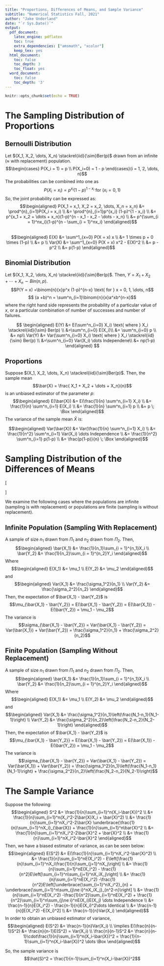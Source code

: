 ```yaml
---
title: "Proportions, Differences of Means, and Sample Variance"
subtitle: "Numerical Statistics Fall, 2021"
author: "Jake Underland"
date: "`r Sys.Date()`"
output:
  pdf_document: 
    latex_engine: pdflatex
    toc: true
    extra_dependencies: ["amsmath", "xcolor"]
    keep_tex: yes
  html_document:
    toc: false
    toc_depth: 3
    toc_float: yes
  word_document:
    toc: false
    toc_depth: '3'
---
```



```r
knitr::opts_chunk$set(echo = TRUE)
```



# The Sampling Distribution of Proportions  

## Bernoulli Distribution  
Let $(X_1, X_2, \dots, X_n) \stackrel{iid}{\sim}Ber(p)$ drawn from an infinite ($\approx$ with replacement) population. 
$$\begin{cases}
P(X_i = 1) = p  \\
P(X_i=0) = 1 - p
\end{cases}(i = 1, 2, \dots, n)$$
The probabilities can be combined into one as 
$$P(X_i = x_i) = p^{x_i} (1-p)^{1 - x_i} \text{ for }(x_i = 0, 1)$$
So, the joint probability can be expressed as:
$$\begin{aligned}
P(X_1 = x_1, X_2 = x_2, \dots, X_n = x_n) &= \prod^{n}_{i=1}P(X_i = x_i) \\
&= \prod^{n}_{i=1}p^{x_i} (1-p)^{1 - x_i} \\
&= p^{x_1 + x_2 + \dots + x_n}(1-p)^{n - x_1 - x_2 - \dots - x_n} \\
&= p^{\sum_{i = 1}^nx_i}(1-p)^{n - \sum_{i = 1}^nx_i}
\end{aligned}$$
\textbf{Expectation and Variance:}  
$$\begin{aligned} 
E(X) &= \sum^1_{x=0} P(X = x) x  \\
&= 1 \times p + 0 \times (1-p) \\
&= p \\
Var(X) &= \sum^1_{x=0} P(X = x) x^2 - E(X)^2 \\
&= p - p^2 \\
&= p(1-p)
\end{aligned}$$

## Binomial Distribution  
Let $(X_1, X_2, \dots, X_n) \stackrel{iid}{\sim}Ber(p)$. Then, $Y = X_1 + X_2 + \cdots + X_n \sim Bin(n, p)$. 
$$P(Y = x) =\binom{n}{x}p^x (1-p)^{n-x} \text{ for } x = 0, 1, \dots, n$$
\textbf{Binomial Theorem:}
$$ (a +b)^n = \sum^n_{i=1}\binom{n}{x}a^xb^{n-x}$$ 
where the right hand side represents the probability of a particular value of $x$, or a particular combination of number of successes and number of failures.  
  

\textbf{Expectation and Variance:} 
$$
\begin{aligned} 
E(Y) &= E(\sum^n_{i=0} X_i) \text{ where } X_i \stackrel{iid}{\sim} Ber(p) \\
&=\sum^n_{i=0}  E(X_i)\\
&= \sum^n_{i=0} p \\
&= np\\
Var(Y) &= Var(\sum^n_{i=0} X_i) \text{ where } X_i \stackrel{iid}{\sim} Ber(p) \\
&=\sum^n_{i=0}  Var(X_i) \dots Independene\\
&= np(1-p)
\end{aligned}
$$

## Proportions  

Suppose $(X_1, X_2, \dots, X_n) \stackrel{iid}{\sim}Ber(p)$. Then, the sample mean 
$$\bar{X} = \frac{ X_1 + X_2 + \dots + X_n}{n}$$
is an unbiased estimator of the parameter $p$:
$$\begin{aligned}
E(\bar{X}) &= E(\frac{1}{n} \sum^n_{i=1} X_i) \\
&= \frac{1}{n} \sum^n_{i=1} E(X_i) \\
&= \frac{1}{n} \sum^n_{i=1} p \\
&= p \; \Box
\end{aligned}$$
The variance of the sample mean $\bar{X}$ is: 

$$\begin{aligned}
Var(\bar{X}) &= Var(\frac{1}{n} \sum^n_{i=1} X_i) \\
&= \frac{1}{n^2} \sum^n_{i=1} Var(X_i) \dots Independence \\
&= \frac{1}{n^2} \sum^n_{i=1} p(1-p) \\
&= \frac{p(1-p)}{n} \; \Box
\end{aligned}$$


# Sampling Distribution of the Differences of Means  

\[\begin{aligned}
&\Pi_1: \text{ A population with mean $\mu_1$ and standard deviation $\sigma_1$} \\
&\Pi_2: \text{ A population with mean $\mu_2$ and standard deviation $\sigma_2$}
\end{aligned}\]

We examine the following cases where the populations are infinite (sampling is with replacement) or populations are finite (sampling is without replacement).  

## Infinite Population (Sampling With Replacement)  

A sample of size $n_1$ drawn from $\Pi_1$ and $n_2$ drawn from $\Pi_2$. Then, 
$$\begin{aligned}
\bar{X_1} &= \frac{1}{n_1}\sum_{i = 1}^{n_1}X_i \\
\bar{Y_2} &= \frac{1}{n_2}\sum_{i = 1}^{n_2}Y_i
\end{aligned}$$
Where 
$$\begin{aligned}
E(X_1) &= \mu_1 \\
E(Y_2) &= \mu_2
\end{aligned}$$
and 
$$\begin{aligned}
Var(X_1) &= \frac{\sigma_1^2}{n_1} \\
Var(Y_2) &= \frac{\sigma_2^2}{n_2}
\end{aligned}$$
Then, the expectation of $\bar{X_1} - \bar{Y_2}$ is 
$$\mu_{\bar{X_1} - \bar{Y_2}} = E(\bar{X_1} - \bar{Y_2}) = E(\bar{X_1}) - E(\bar{Y_2}) = \mu_1 - \mu_2$$
The variance is 
$$\sigma_{\bar{X_1} - \bar{Y_2}} = Var(\bar{X_1} - \bar{Y_2}) = Var(\bar{X_1}) + Var(\bar{Y_2}) = \frac{\sigma_1^2}{n_1} + \frac{\sigma_2^2}{n_2}$$

## Finite Population (Sampling Without Replacement)  

A sample of size $n_1$ drawn from $\Pi_1$ and $n_2$ drawn from $\Pi_2$. Then, 
$$\begin{aligned}
\bar{X_1} &= \frac{1}{n_1}\sum_{i = 1}^{n_1}X_i \\
\bar{Y_2} &= \frac{1}{n_2}\sum_{i = 1}^{n_2}Y_i
\end{aligned}$$
Where 
$$\begin{aligned}
E(X_1) &= \mu_1 \\
E(Y_2) &= \mu_2
\end{aligned}$$
and 
$$\begin{aligned}
Var(X_1) &= \frac{\sigma_1^2}{n_1}\left(\frac{N_1-n_1}{N_1-1}\right) \\
Var(Y_2) &= \frac{\sigma_2^2}{n_2}\left(\frac{N_2-n_2}{N_2-1}\right)
\end{aligned}$$
Then, the expectation of $\bar{X_1} - \bar{Y_2}$ is 
$$\mu_{\bar{X_1} - \bar{Y_2}} = E(\bar{X_1} - \bar{Y_2}) = E(\bar{X_1}) - E(\bar{Y_2}) = \mu_1 - \mu_2$$
The variance is 
$$\sigma_{\bar{X_1} - \bar{Y_2}} = Var(\bar{X_1} - \bar{Y_2}) = Var(\bar{X_1}) + Var(\bar{Y_2}) = \frac{\sigma_1^2}{n_1}\left(\frac{N_1-n_1}{N_1-1}\right) + \frac{\sigma_2^2}{n_2}\left(\frac{N_2-n_2}{N_2-1}\right)$$


# The Sample Variance  

Suppose the following: 
$$\begin{aligned}
S^2 &= \frac{1}{n}\sum_{i=1}^n(X_i-\bar{X})^2 \\
&= \frac{1}{n}\sum_{i=1}^n(X_i^2-2\bar{X}X_i + \bar{X}^2) \\
&= \frac{1}{n}\sum_{i=1}^nX_i^2-2\bar{X} \underbrace{\frac{1}{n}\sum_{i=1}^nX_i}_{\bar{X}} +  \frac{1}{n}\sum_{i=1}^n\bar{X}^2 \\
&= \frac{1}{n}\sum_{i=1}^nX_i^2-2\bar{X}^2 + \bar{X}^2 \\
&= \frac{1}{n}\sum_{i=1}^nX_i^2-\bar{X}^2
\end{aligned}$$
Then, we have a biased estimator of variance, as can be seen below:
$$\begin{aligned}
E(S^2) &= E(\frac{1}{n}\sum_{i=1}^nX_i^2-\bar{X}^2) \\
&= \frac{1}{n}\sum_{i=1}^nE(X_i^2) - E\left[\frac{1}{n}\sum_{i=1}^nX_i\frac{1}{n}\sum_{j=1}^nX_j\right] \\
&= \frac{1}{n}\sum_{i=1}^nE(X_i^2) - \frac{1}{n^2}E\left[\sum_{i=1}^n\sum_{j=1}^nX_iX_j\right] \\
&= \frac{1}{n}\sum_{i=1}^nE(X_i^2) -\frac{1}{n^2}E\left[\underbrace{\sum_{i=1}^nX_i^2}_{n} + \underbrace{\sum_{i=1}^n\sum_{j\ne i}^nX_iX_j}_{n^2-n}\right] \\
&= \frac{1}{n}\sum_{i=1}^nE(X_i^2) -\frac{1}{n^2}\sum_{i=1}^nE(X_i^2) + \frac{1}{n^2}\sum_{i=1}^n\sum_{j\ne i}^nE(X_i)E(X_j) \dots Independence \\
&= \frac{n-1}{n}E(X_i^2) - \frac{n-1}{n}E(X_i)^2\dots Identical \\
&= \frac{n-1}{n}[E(X_i^2) -E(X_i)^2] \\
&= \frac{n-1}{n}Var(X_i)
\end{aligned}$$
In order to obtain an unbiased estimator of variance, 
$$\begin{aligned}
E(S^2) &= \frac{n-1}{n}Var(X_i) \\
\implies E(\frac{n}{n-1}S^2) &= \frac{n}{n-1}E(S^2) = Var(X_i) \\
\frac{n}{n-1}S^2 &= \frac{n}{n-1}\cdot\frac{1}{n}\sum_{i=1}^n(X_i-\bar{X})^2 = \frac{1}{n-1}\sum_{i=1}^n(X_i-\bar{X})^2 \dots \Box
\end{aligned}$$

So, the sample variance is
$$\hat{S}^2 = \frac{1}{n-1}\sum_{i=1}^n(X_i-\bar{X})^2$$






